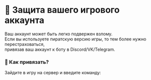 # 🔐 Защита вашего игрового аккаунта

Ваш аккаунт может быть легко подвержен взлому.  
Если вы используете пиратскую версию игры, то тем более нужно перестраховаться,  
привязав ваш аккаунт к боту в Discord/VK/Telegram.

### 📎 Как привязать?

Зайдите в игру на сервер и введите команду:

